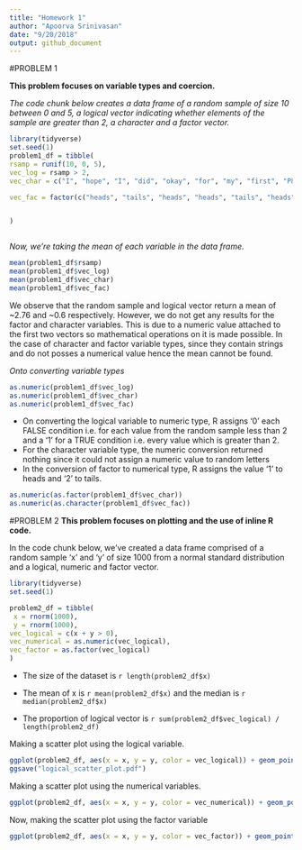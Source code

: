 ```yaml
---
title: "Homework 1"
author: "Apoorva Srinivasan"
date: "9/20/2018"
output: github_document
---
```


#PROBLEM 1

**This problem focuses on variable types and coercion.**



_The code chunk below creates a data frame of a random sample of size 10 between 0 and 5, a logical vector indicating whether elements of the sample are greater than 2, a character and a factor vector._

```r
library(tidyverse)
set.seed(1)
problem1_df = tibble(
rsamp = runif(10, 0, 5),
vec_log = rsamp > 2,
vec_char = c("I", "hope", "I", "did", "okay", "for", "my", "first", "P8105", "homework"),

vec_fac = factor(c("heads", "tails", "heads", "heads", "tails", "heads", "tails", "tails", "heads", "tails"))


)



```



_Now, we're taking the mean of each variable in the data frame._

```r
mean(problem1_df$rsamp)
mean(problem1_df$vec_log)
mean(problem1_df$vec_char)
mean(problem1_df$vec_fac)
```

We observe that the random sample and logical vector return a mean of ~2.76 and ~0.6 respectively. However, we do not get any results for the factor and character variables. This is due to a numeric value attached to the first two vectors so mathematical operations on it is made possible. In the case of character and factor variable types, since they contain strings and do not posses a numerical value hence the mean cannot be found. 


_Onto converting variable types_
```r
as.numeric(problem1_df$vec_log)
as.numeric(problem1_df$vec_char)
as.numeric(problem1_df$vec_fac)
```

*   On converting the logical variable to numeric type, R assigns '0' each FALSE condition i.e. for each value from the random sample less than 2 and a '1' for a TRUE condition i.e. every value which is greater than 2.
*   For the character variable type, the numeric conversion returned nothing since it could not assign a numeric value to random letters
*  In the conversion of factor to numerical type, R assigns the value '1' to heads and '2' to tails.

```r
as.numeric(as.factor(problem1_df$vec_char))
as.numeric(as.character(problem1_df$vec_fac))
```




#PROBLEM 2
**This problem focuses on plotting and the use of inline R code.**

In the code chunk below, we've created a data frame comprised of a random sample 'x' and 'y' of size 1000 from a normal standard distribution and a logical, numeric and factor vector.
```r

library(tidyverse)
set.seed(1)

problem2_df = tibble(
 x = rnorm(1000),
 y = rnorm(1000),
vec_logical = c(x + y > 0),
vec_numerical = as.numeric(vec_logical),
vec_factor = as.factor(vec_logical)
)

```

*  The size of the dataset is `r length(problem2_df$x)`

*  The mean of x is `r mean(problem2_df$x)` and the median is `r median(problem2_df$x)`
*  The proportion of logical vector is `r sum(problem2_df$vec_logical) / length(problem2_df)`



Making a scatter plot using the logical variable.
```r

ggplot(problem2_df, aes(x = x, y = y, color = vec_logical)) + geom_point()
ggsave("logical_scatter_plot.pdf")
```



Making a scatter plot using the numerical variables.

```r
ggplot(problem2_df, aes(x = x, y = y, color = vec_numerical)) + geom_point()
```

Now, making the scatter plot using the factor variable

```r
ggplot(problem2_df, aes(x = x, y = y, color = vec_factor)) + geom_point()
```




